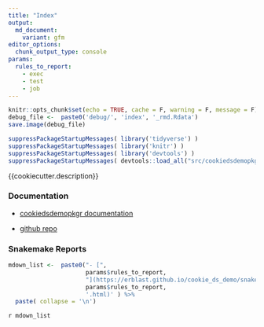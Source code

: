 ```yaml
---
title: "Index"
output: 
  md_document:
    variant: gfm
editor_options:
  chunk_output_type: console
params:
  rules_to_report:
    - exec
    - test
    - job
---
```

<!-- 
The content rendered from this file is used as a prefix for snakemake reports.
-->

```r
knitr::opts_chunk$set(echo = TRUE, cache = F, warning = F, message = F)
debug_file <-  paste0('debug/', 'index', '_rmd.Rdata')
save.image(debug_file)
```


```r
suppressPackageStartupMessages( library('tidyverse') )
suppressPackageStartupMessages( library('knitr') )
suppressPackageStartupMessages( library('devtools') )
suppressPackageStartupMessages( devtools::load_all("src/cookiedsdemopkgr") )
```

{{cookiecutter.description}}


### Documentation

- [cookiedsdemopkgr documentation](https://erblast.github.io/cookie_ds_demo//cookiedsdemopkgr/index.html)

- [github repo](https://github.com/erblast/cookie_ds_demo.git)

### Snakemake Reports


```r
mdown_list <-  paste0("- [",
                      params$rules_to_report,
                      "](https://erblast.github.io/cookie_ds_demo/snakemake_report/",
                      params$rules_to_report, 
                      '.html)' ) %>%
  paste( collapse = '\n')
```

`r mdown_list`

